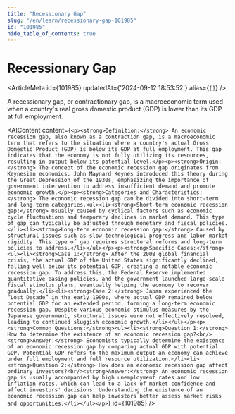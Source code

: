 ```yaml
---
title: "Recessionary Gap"
slug: "/en/learn/recessionary-gap-101985"
id: "101985"
hide_table_of_contents: true
---
```



# Recessionary Gap

<ArticleMeta id={101985} updatedAt={'2024-09-12 18:53:52'} alias={`[]`} />
<div className='border-solid border-b border-t-0 my-4 border-[var(--ifm-color-gray-300)]' />

A recessionary gap, or contractionary gap, is a macroeconomic term used when a country's real gross domestic product (GDP) is lower than its GDP at full employment.

<AIContent content={`<p><strong>Definition:</strong> An economic recession gap, also known as a contraction gap, is a macroeconomic term that refers to the situation where a country's actual Gross Domestic Product (GDP) is below its GDP at full employment. This gap indicates that the economy is not fully utilizing its resources, resulting in output below its potential level.</p><p><strong>Origin:</strong> The concept of the economic recession gap originates from Keynesian economics. John Maynard Keynes introduced this theory during the Great Depression of the 1930s, emphasizing the importance of government intervention to address insufficient demand and promote economic growth.</p><p><strong>Categories and Characteristics:</strong> The economic recession gap can be divided into short-term and long-term categories.<ul><li><strong>Short-term economic recession gap:</strong> Usually caused by cyclical factors such as economic cycle fluctuations and temporary declines in market demand. This type of gap can typically be adjusted through monetary and fiscal policies.</li><li><strong>Long-term economic recession gap:</strong> Caused by structural issues such as slow technological progress and labor market rigidity. This type of gap requires structural reforms and long-term policies to address.</li></ul></p><p><strong>Specific Cases:</strong><ul><li><strong>Case 1:</strong> After the 2008 global financial crisis, the actual GDP of the United States significantly declined, falling well below its potential GDP, creating a notable economic recession gap. To address this, the Federal Reserve implemented quantitative easing policies, and the government launched large-scale fiscal stimulus plans, eventually helping the economy to recover gradually.</li><li><strong>Case 2:</strong> Japan experienced the “Lost Decade” in the early 1990s, where actual GDP remained below potential GDP for an extended period, forming a long-term economic recession gap. Despite various economic stimulus measures by the Japanese government, structural issues were not effectively resolved, leading to continued sluggish economic growth.</li></ul></p><p><strong>Common Questions:</strong><ul><li><strong>Question 1:</strong> How to determine the existence of an economic recession gap?<br/><strong>Answer:</strong> Economists typically determine the existence of an economic recession gap by comparing actual GDP with potential GDP. Potential GDP refers to the maximum output an economy can achieve under full employment and full resource utilization.</li><li><strong>Question 2:</strong> How does an economic recession gap affect ordinary investors?<br/><strong>Answer:</strong> An economic recession gap is usually accompanied by high unemployment rates and low inflation rates, which can lead to a lack of market confidence and affect investors' decisions. Understanding the existence of an economic recession gap can help investors better assess market risks and opportunities.</li></ul></p>`} id={101985} />
